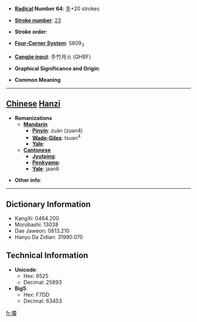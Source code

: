 * '''[[Wiktionary:Chinese radical index| Radical]] Number 64''': [[Wiktionary:Chinese radical index 手|手]]+20 strokes

* '''[[Wiktionary:Chinese total strokes index|Stroke number]]''': [[Wiktionary:Chinese total strokes index 23|23]]

* '''Stroke order''': 

* '''[[Wiktionary:Chinese four corner index|Four-Corner System]]''': 5809<sub>3</sub>

* '''[[Wiktionary:Chinese Cangjie index|Cangjie input]]''': 手竹月火 (QHBF)

* '''Graphical Significance and Origin''': 

* '''Common Meaning'''

----

== [[Chinese]] [[Hanzi]] ==

* '''Romanizations'''
** '''[[Mandarin]]'''
*** '''[[Pinyin]]''': zuàn (zuan4)
*** '''[[Wade-Giles]]''': tsuan<sup>4</sup>
*** '''[[Yale]]''': 
** '''[[Cantonese]]'''
*** '''[[Jyutping]]''':
*** '''[[Penkyamp]]''': 
*** '''[[Yale]]''': jaan6

* '''Other info''': 

----

== Dictionary Information ==

* KangXi: 0464.200
* Morobashi: 13038
* Dae Jaweon: 0813.210
* Hanyu Da Zidian: 31990.070

== Technical Information ==

* '''Unicode''':
** Hex: 6525
** Decimal: 25893
* '''Big5''':
** Hex: F7DD
** Decimal: 63453

[[fr:攥]]